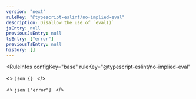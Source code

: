 ```yaml
---
version: "next"
ruleKey: "@typescript-eslint/no-implied-eval"
description: Disallow the use of `eval()`
jsEntry: null
previousJsEntry: null
tsEntry: ["error"]
previousTsEntry: null
history: []
---
```


<RuleInfos 
  configKey="base" 
  ruleKey="@typescript-eslint/no-implied-eval" 
>
  <>
    ```json
    {}
    ```
  </>

  <>
    ```json
    ["error"]
    ```
  </>
</RuleInfos>
